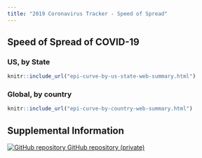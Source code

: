 ```yaml
---
title: "2019 Coronavirus Tracker - Speed of Spread"
---
```

<p id="disclaimer"></p>

## Speed of Spread of COVID-19 {.tabset .tabset-fade}

### US, by State 
<div class="speed-of-spread-page">
```r
knitr::include_url("epi-curve-by-us-state-web-summary.html")
```
</div>

### Global, by country
<div class="speed-of-spread-page">
```r
knitr::include_url("epi-curve-by-country-web-summary.html")
```
</div>


## Supplemental Information

<div class="container-frames">

<!-- Supplemental information: [html]() -->

<!-- Preprint: [download]() -->

<p>
  <a href="https://github.com/CEIDatUGA/ncov-data-summary" target="_blank">
    <img src="images/GitHub-Mark-64px.png" id="github-icon" alt="GitHub repository"/>
    GitHub repository (private)
  </a>
</p>

</div>
